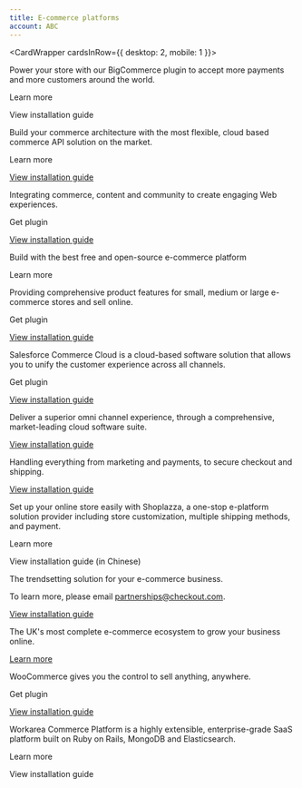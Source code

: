 ```yaml
--- 
title: E-commerce platforms
account: ABC
---
```


<CardWrapper cardsInRow={{ desktop: 2, mobile: 1 }}>
<ContentPanel variant="eCommerce" title="BigCommerce" imgSrc="/docs/Integrate/SDKs/bigcommerce.svg">

Power your store with our BigCommerce plugin to accept more payments and more customers around the world.

<ExternalLink href="https://www.bigcommerce.com/" target="_blank">Learn more</ExternalLink>

<ExternalLink href="https://support.bigcommerce.com/s/article/Connecting-with-Checkoutcom" target="_blank" withArrow>View installation guide</ExternalLink>

</ContentPanel>
<ContentPanel variant="eCommerce" title="Commercetools" imgSrc="/docs/Integrate/SDKs/commercetools.svg">

Build your commerce architecture with the most flexible, cloud based commerce API solution on the market.

<ExternalLink href="https://marketplace.commercetools.com/integration/checkoutcom" target="_blank">Learn more</ExternalLink>

[View installation guide](/integrate/e-commerce-platforms/commercetools)


</ContentPanel>
<ContentPanel variant="eCommerce" title="Magento 2" imgSrc="/docs/Integrate/SDKs/magento.svg">

Integrating commerce, content and community to create engaging Web experiences.

<ExternalLink href="https://github.com/checkout/checkout-magento2-plugin" target="_blank">Get plugin</ExternalLink>

[View installation guide](/integrate/e-commerce-platforms/magento-2)

</ContentPanel>
<ContentPanel variant="eCommerce" title="OpenCart" imgSrc="/docs/Integrate/SDKs/opencart.svg">

Build with the best free and open-source e-commerce platform

<ExternalLink href="https://www.opencart.com/index.php?route=marketplace/extension/info&extension_id=41648&filter_search=checkout.com&sort=date_added" target="_blank">Learn more</ExternalLink>

</ContentPanel>
<ContentPanel variant="eCommerce" title="PrestaShop" imgSrc="/docs/Integrate/SDKs/prestashop-logo.svg">

Providing comprehensive product features for small, medium or large e-commerce stores and sell online.

<ExternalLink href="https://github.com/checkout/checkout-prestashop-plugin" target="_blank">Get plugin</ExternalLink>

[View installation guide](/integrate/e-commerce-platforms/presta-shop)

</ContentPanel>
<ContentPanel variant="eCommerce" title="Salesforce commerce cloud" imgSrc="/docs/Integrate/SDKs/salesforce-logo.svg">

Salesforce Commerce Cloud is a cloud-based software solution that allows you to unify the customer experience across all channels.

<ExternalLink href="https://www.salesforce.com/products/commerce-cloud/partner-marketplace/partners/checkoutcom/" target="_blank">Get plugin</ExternalLink>

[View installation guide](/integrate/e-commerce-platforms/salesforce-commerce-cloud)

</ContentPanel>
<ContentPanel variant="eCommerce" title="SAP Commerce Cloud" imgSrc="/docs/Integrate/SDKs/SAP-commerce-cloud-logo.svg">

Deliver a superior omni channel experience, through a comprehensive, market-leading cloud software suite.

[View installation guide](/integrate/e-commerce-platforms/sap-commerce-cloud)

</ContentPanel>
<ContentPanel variant="eCommerce" title="Shopify" imgSrc="/docs/Integrate/SDKs/shopify-logo.svg">

Handling everything from marketing and payments, to secure checkout and shipping.

[View installation guide](/integrate/e-commerce-platforms/shopify)

</ContentPanel>
<ContentPanel variant="eCommerce" title="Shoplazza" imgSrc="/docs/Integrate/SDKs/shoplazza-logo.png">

Set up your online store easily with Shoplazza, a one-stop e-platform solution provider including store customization, multiple shipping methods, and payment. 

<ExternalLink href="https://www.shoplazza.io/" target="_blank">Learn more</ExternalLink>

<ExternalLink href="https://helpcenter.shoplazza.com/hc/zh-cn/articles/4403660955673" target="_blank" withArrow>View installation guide (in Chinese)</ExternalLink>

</ContentPanel>
<ContentPanel variant="eCommerce" title="Shopware" imgSrc="/docs/Integrate/SDKs/shopware-logo.svg">

The trendsetting solution for your e-commerce business.

To learn more, please email <ExternalLink href="mailto:partnerships@checkout.com">partnerships@checkout.com</ExternalLink>.

[View installation guide](/integrate/e-commerce-platforms/shopware)

</ContentPanel>
<ContentPanel variant="eCommerce" title="Visualsoft" imgSrc="/docs/Integrate/SDKs/visualsoft-logo.svg">

The UK's most complete e-commerce ecosystem to grow your business online.

[Learn more](http://features.visualsoft.co.uk/features/checkoutcom-primary-payment-gateway)

</ContentPanel>
<ContentPanel variant="eCommerce" title="WooCommerce" imgSrc="/docs/Integrate/SDKs/woocommerce-logo.svg">

WooCommerce gives you the control to sell anything, anywhere.

<ExternalLink href="https://wordpress.org/plugins/checkout-com-unified-payments-api/" target="_blank">Get plugin</ExternalLink>

[View installation guide](/integrate/e-commerce-platforms/woocommerce)

</ContentPanel>
<ContentPanel variant="eCommerce" title="Workarea Commerce Platform" imgSrc="/docs/Integrate/SDKs/workarea-commerce-platform-logo.svg">

Workarea Commerce Platform is a highly extensible, enterprise-grade SaaS platform built on Ruby on Rails, MongoDB and Elasticsearch.

<ExternalLink href="https://www.workarea.com" target="_blank">Learn more</ExternalLink>

<ExternalLink href="https://plugins.workarea.com/plugins/checkoutdotcom" target="_blank" withArrow>View installation guide</ExternalLink>

</ContentPanel>
</CardWrapper>
